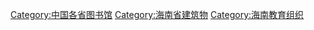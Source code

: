 [[Category:中国各省图书馆|Category:中国各省图书馆]]
[[Category:海南省建筑物|Category:海南省建筑物]]
[[Category:海南教育组织|Category:海南教育组织]]